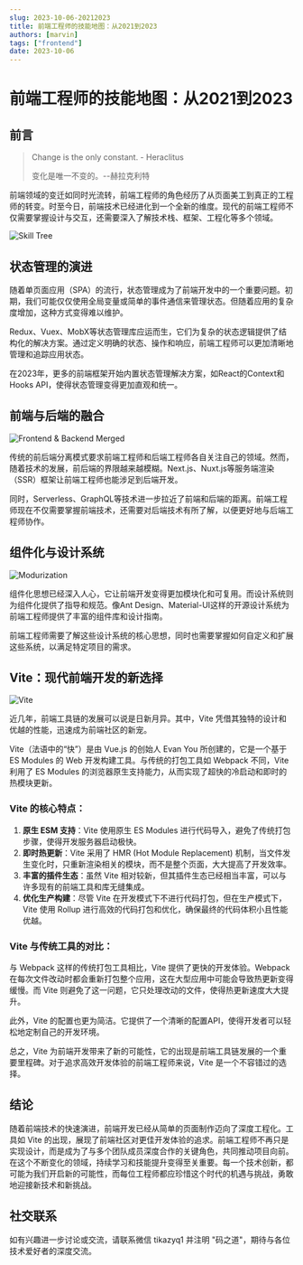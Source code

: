 ```yaml
---
slug: 2023-10-06-20212023
title: 前端工程师的技能地图：从2021到2023
authors: [marvin]
tags: ["frontend"]
date: 2023-10-06
---
```



# 前端工程师的技能地图：从2021到2023

## 前言

> Change is the only constant. - Heraclitus
>
> 变化是唯一不变的。--赫拉克利特

前端领域的变迁如同时光流转，前端工程师的角色经历了从页面美工到真正的工程师的转变。时至今日，前端技术已经进化到一个全新的维度。现代的前端工程师不仅需要掌握设计与交互，还需要深入了解技术栈、框架、工程化等多个领域。

![Skill Tree](https://codao.crawlab.cn/images/2023-10-06-085500.png)

## 状态管理的演进

随着单页面应用（SPA）的流行，状态管理成为了前端开发中的一个重要问题。初期，我们可能仅仅使用全局变量或简单的事件通信来管理状态。但随着应用的复杂度增加，这种方式变得难以维护。

Redux、Vuex、MobX等状态管理库应运而生，它们为复杂的状态逻辑提供了结构化的解决方案。通过定义明确的状态、操作和响应，前端工程师可以更加清晰地管理和追踪应用状态。

在2023年，更多的前端框架开始内置状态管理解决方案，如React的Context和Hooks API，使得状态管理变得更加直观和统一。

## 前端与后端的融合

![Frontend & Backend Merged](https://codao.crawlab.cn/images/2023-10-06-085433.png)

传统的前后端分离模式要求前端工程师和后端工程师各自关注自己的领域。然而，随着技术的发展，前后端的界限越来越模糊。Next.js、Nuxt.js等服务端渲染（SSR）框架让前端工程师也能涉足到后端开发。

同时，Serverless、GraphQL等技术进一步拉近了前端和后端的距离。前端工程师现在不仅需要掌握前端技术，还需要对后端技术有所了解，以便更好地与后端工程师协作。

## 组件化与设计系统

![Modurization](https://codao.crawlab.cn/images/2023-10-06-085529.png)

组件化思想已经深入人心，它让前端开发变得更加模块化和可复用。而设计系统则为组件化提供了指导和规范。像Ant Design、Material-UI这样的开源设计系统为前端工程师提供了丰富的组件库和设计指南。

前端工程师需要了解这些设计系统的核心思想，同时也需要掌握如何自定义和扩展这些系统，以满足特定项目的需求。

## Vite：现代前端开发的新选择

![Vite](https://codao.crawlab.cn/images/2023-10-06-085604.png)

近几年，前端工具链的发展可以说是日新月异。其中，Vite 凭借其独特的设计和优越的性能，迅速成为前端社区的新宠。

Vite（法语中的“快”）是由 Vue.js 的创始人 Evan You 所创建的，它是一个基于 ES Modules 的 Web 开发构建工具。与传统的打包工具如 Webpack 不同，Vite 利用了 ES Modules 的浏览器原生支持能力，从而实现了超快的冷启动和即时的热模块更新。

### Vite 的核心特点：

1. **原生 ESM 支持**：Vite 使用原生 ES Modules 进行代码导入，避免了传统打包步骤，使得开发服务器启动极快。
2. **即时热更新**：Vite 采用了 HMR (Hot Module Replacement) 机制，当文件发生变化时，只重新渲染相关的模块，而不是整个页面，大大提高了开发效率。
3. **丰富的插件生态**：虽然 Vite 相对较新，但其插件生态已经相当丰富，可以与许多现有的前端工具和库无缝集成。
4. **优化生产构建**：尽管 Vite 在开发模式下不进行代码打包，但在生产模式下，Vite 使用 Rollup 进行高效的代码打包和优化，确保最终的代码体积小且性能优越。

### Vite 与传统工具的对比：

与 Webpack 这样的传统打包工具相比，Vite 提供了更快的开发体验。Webpack 在每次文件改动时都会重新打包整个应用，这在大型应用中可能会导致热更新变得缓慢。而 Vite 则避免了这一问题，它只处理改动的文件，使得热更新速度大大提升。

此外，Vite 的配置也更为简洁。它提供了一个清晰的配置API，使得开发者可以轻松地定制自己的开发环境。

总之，Vite 为前端开发带来了新的可能性，它的出现是前端工具链发展的一个重要里程碑。对于追求高效开发体验的前端工程师来说，Vite 是一个不容错过的选择。

## 结论

随着前端技术的快速演进，前端开发已经从简单的页面制作迈向了深度工程化。工具如 Vite 的出现，展现了前端社区对更佳开发体验的追求。前端工程师不再只是实现设计，而是成为了与多个团队成员深度合作的关键角色，共同推动项目向前。在这个不断变化的领域，持续学习和技能提升变得至关重要。每一个技术创新，都可能为我们开启新的可能性，而每位工程师都应珍惜这个时代的机遇与挑战，勇敢地迎接新技术和新挑战。

## 社交联系

如有兴趣进一步讨论或交流，请联系微信 tikazyq1 并注明 "码之道"，期待与各位技术爱好者的深度交流。
